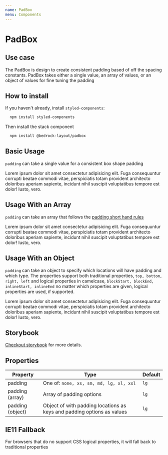 ```yaml
---
name: PadBox
menu: Components
---
```



# PadBox

## Use case

The PadBox is design to create consistent padding based of off the spacing constants.
PadBox takes either a single value, an array of values, or an object of values for fine tuning the padding

## How to install

If you haven't already, install `styled-components`:

```bash
  npm install styled-components
```

Then install the stack component

```bash
  npm install @bedrock-layout/padbox
```

## Basic Usage

`padding` can take a single value for a consistent box shape padding

<Playground>
  <PadBox style={{border:'1px solid black'}} padding='lg'>
    Lorem ipsum dolor sit amet consectetur adipisicing elit. Fuga consequuntur
    corrupti beatae commodi vitae, perspiciatis totam provident architecto
    doloribus aperiam sapiente, incidunt nihil suscipit voluptatibus tempore est
    dolor! Iusto, vero.
  </PadBox>
</Playground>

## Usage With an Array

`padding` can take an array that follows the [padding short hand rules](https://developer.mozilla.org/en-US/docs/Web/CSS/padding)

<Playground>
  <PadBox style={{border:'1px solid black'}} padding={['lg','xs','sm','xl']}>
    Lorem ipsum dolor sit amet consectetur adipisicing elit. Fuga consequuntur
    corrupti beatae commodi vitae, perspiciatis totam provident architecto
    doloribus aperiam sapiente, incidunt nihil suscipit voluptatibus tempore est
    dolor! Iusto, vero.
  </PadBox>
</Playground>

## Usage With an Object

`padding` can take an object to specify which locations will have padding and which type. 
The properties support both traditional properties, `top, bottom, right, left` and logical properties in camelcase, `blockStart, blockEnd, inlineStart, inlineEnd`
no matter which properties are given, logical properties are used, if supported.

<Playground>
  <PadBox style={{border:'1px solid black'}} padding={{top:'lg',blockEnd:'sm'}}>
    Lorem ipsum dolor sit amet consectetur adipisicing elit. Fuga consequuntur
    corrupti beatae commodi vitae, perspiciatis totam provident architecto
    doloribus aperiam sapiente, incidunt nihil suscipit voluptatibus tempore est
    dolor! Iusto, vero.
  </PadBox>
</Playground>

## Storybook

[Checkout storybook](https://storybook.bedrock-layout.dev/?path=/story/padbox--padding-array) for more details.

## Properties

| Property         | Type                                                                    | Default |
| ---------------- | ----------------------------------------------------------------------- | ------- |
| padding          | One of: `none, xs, sm, md, lg, xl, xxl`                                 | `lg`    |
| padding (array)  | Array of padding options                                                | `lg`    |
| padding (object) | Object of with padding locations as keys and padding options as values  | `lg`    |

## IE11 Fallback

For browsers that do no support CSS logical properties, it will fall back to traditional properties
